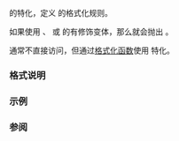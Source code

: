 {{cpp/title|formatter{{small|&lt;std::chrono::local_time&gt;}}}}
{{cpp/chrono/local_t/navbar}}

{{ddcl|header=chrono|
template&lt; class Duration, class CharT &gt;
struct formatter&lt;std::chrono::local_time&lt;Duration&gt;, CharT&gt;;
}}

{{lc|std::formatter}} 的特化，定义 {{lc|std::chrono::local_time}} 的格式化规则。

如果使用 {{ttb|%Z}}、{{ttb|%z}} 或 {{ttb|%z}} 的有修饰变体，那么就会抛出 {{lc|std::format_error}}。

通常不直接访问，但通过[[cpp/utility/format|格式化函数]]使用 {{lc|std::formatter}} 特化。

===格式说明===
{{cpp/chrono/format spec}}

===示例===
{{example
|code=
|output=
}}

===参阅===
{{dsc begin}}
{{dsc inc|cpp/utility/format/dsc format}}
{{dsc end}}

{{langlinks|en|ja|ru}}